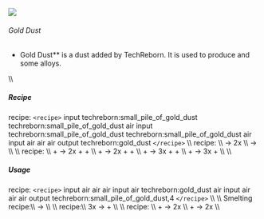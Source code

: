 ![](/mods/techreborn/gold_dust.png)

###### Gold Dust

- Gold Dust** is a dust added by TechReborn. It is used to
        produce <Mcitem id="minecraft:gold_ingot"/>
        and some alloys.

\\\\

##### Recipe

<Mcitem id="minecraft:crafting_table"/> recipe:
`<recipe>` input techreborn:small_pile_of_gold_dust
techreborn:small_pile_of_gold_dust air input
techreborn:small_pile_of_gold_dust techreborn:small_pile_of_gold_dust
air input air air air output techreborn:gold_dust `</recipe>`
\\\\ <Mcitem id="techreborn:grinder"/> recipe: \\\\
<Mcitem id="minecraft:gold_ore"/> -\>
2x<Mcitem id="techreborn:gold_dust"/> \\\\
<Mcitem id="minecraft:gold_ingot"/> -\>
<Mcitem id="techreborn:gold_dust"/> \\\\ \\\\
<Mcitem id="techreborn:industrial_grinder"/> recipe:
\\\\ <Mcitem id="minecraft:gold_ore"/> +
<Mcitem id="techreborn:water_cell"/> -\>
2x<Mcitem id="techreborn:gold_dust"/> +
<Mcitem id="techreborn:small_pile_of_copper_dust"/> +
<Mcitem id="techreborn:small_pile_of_nickel_dust"/>
\\\\ <Mcitem id="minecraft:gold_ore"/> +
<Mcitem id="techreborn:sodiumpersulfate_cell"/> -\>
2x<Mcitem id="techreborn:gold_dust"/> +
<Mcitem id="techreborn:copper_dust"/> +
<Mcitem id="techreborn:small_pile_of_nickel_dust"/>
\\\\ <Mcitem id="minecraft:gold_ore"/> +
<Mcitem id="techreborn:mercury_cell"/> -\>
3x<Mcitem id="techreborn:gold_dust"/> +
<Mcitem id="techreborn:small_pile_of_copper_dust"/> +
<Mcitem id="techreborn:small_pile_of_nickel_dust"/>
\\\\ <Mcitem id="techreborn:copper_ore"/> +
<Mcitem id="techreborn:mercury_cell"/> -\>
3x<Mcitem id="techreborn:copper_dust"/> +
<Mcitem id="techreborn:gold_dust"/> \\\\ \\\\

##### Usage

<Mcitem id="minecraft:crafting_table"/> recipe:
`<recipe>` input air air air input air techreborn:gold_dust air
input air air air output techreborn:small_pile_of_gold_dust,4
`</recipe>` \\\\ \\\\ Smelting recipe:\\\\
<Mcitem id="techreborn:gold_dust"/> -\>
<Mcitem id="minecraft:gold_ingot"/> \\\\ \\\\
<Mcitem id="techreborn:industrial_centrifuge"/>
recipe:\\\\ 3x<Mcitem id="techreborn:gold_dust"/>
-\>
<Mcitem id="techreborn:small_pile_of_copper_dust"/> +
<Mcitem id="techreborn:small_pile_of_nickel_dust"/>
\\\\ \\\\ <Mcitem id="techreborn:alloy_smelter"/>
recipe: \\\\ <Mcitem id="techreborn:gold_dust"/> +
<Mcitem id="techreborn:silver_dust"/> -\>
2x<Mcitem id="techreborn:electrum_ingot"/> \\\\
<Mcitem id="techreborn:gold_dust"/> +
<Mcitem id="techreborn:silver_ingot"/> -\>
2x<Mcitem id="techreborn:electrum_ingot"/> \\\\
